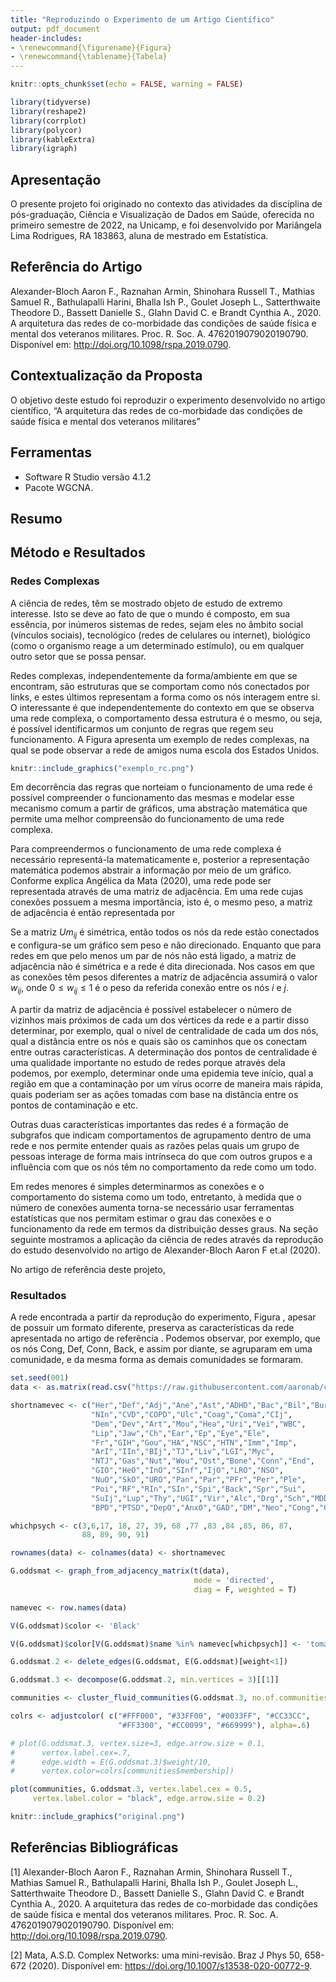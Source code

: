 ```yaml
---
title: "Reproduzindo o Experimento de um Artigo Científico"
output: pdf_document
header-includes:
- \renewcommand{\figurename}{Figura}
- \renewcommand{\tablename}{Tabela}
---
```


```r
knitr::opts_chunk$set(echo = FALSE, warning = FALSE)
```

```r
library(tidyverse)
library(reshape2)
library(corrplot)
library(polycor)
library(kableExtra)
library(igraph)
```

## Apresentação

O presente projeto foi originado no contexto das atividades da disciplina de pós-graduação, Ciência e Visualização de Dados em Saúde, oferecida no primeiro semestre de 2022, na Unicamp, e foi desenvolvido por Mariângela Lima Rodrigues, RA 183863, aluna de mestrado em Estatística.


## Referência do Artigo

Alexander-Bloch Aaron F., Raznahan Armin, Shinohara Russell T., Mathias Samuel R., Bathulapalli Harini, Bhalla Ish P., Goulet Joseph L., Satterthwaite Theodore D., Bassett Danielle S., Glahn David C. e Brandt Cynthia A., 2020. A arquitetura das redes de co-morbidade das condições de saúde física e mental dos veteranos militares. Proc. R. Soc. A. 4762019079020190790. Disponível em: <http://doi.org/10.1098/rspa.2019.0790>.

## Contextualização da Proposta

O objetivo deste estudo foi reproduzir o experimento desenvolvido no artigo científico, "A arquitetura das redes de co-morbidade das condições de saúde física e mental dos veteranos militares"


## Ferramentas

- Software R Studio versão 4.1.2
- Pacote WGCNA.


## Resumo


## Método e Resultados

### Redes Complexas

A ciência de redes, têm se mostrado objeto de estudo de extremo interesse. Isto se deve ao fato de que o mundo é composto, em sua essência, por inúmeros sistemas de redes, sejam eles no âmbito social (vínculos sociais), tecnológico (redes de celulares ou internet), biológico (como o organismo reage a um determinado estímulo), ou em qualquer outro setor que se possa pensar.

Redes complexas, independentemente da forma/ambiente em que se encontram, são estruturas que se comportam como nós conectados por links, e estes últimos representam a forma como os nós interagem entre si. O interessante é que independentemente do contexto em que se observa uma rede complexa, o comportamento dessa estrutura é o mesmo, ou seja, é possível identificarmos um conjunto de regras que regem seu funcionamento. A Figura \ref{fig:exemplo_rede} apresenta um exemplo de redes complexas, na qual se pode observar a rede de amigos numa escola dos Estados Unidos. 

```r

knitr::include_graphics("exemplo_rc.png")
```

Em decorrência das regras que norteiam o funcionamento de uma rede é possível compreender o funcionamento das mesmas e modelar esse mecanismo comum a partir de gráficos, uma abstração matemática que permite uma melhor compreensão do funcionamento de uma rede complexa.

Para compreendermos o funcionamento de uma rede complexa é necessário representá-la matematicamente e, posterior a representação matemática podemos abstrair a informação por meio de um gráfico. Conforme explica Angélica da Mata (2020), uma rede pode ser representada através de uma matriz de adjacência. Em uma rede cujas conexões possuem a mesma importância, isto é, o mesmo peso, a matriz de adjacência é então representada por

\begin{center}

$Um_{ij}$ = 1, se os vértices $i$ e $j$ estão conectados e 0 caso contrário.

\end{center}

Se a matriz $Um_{ij}$ é simétrica, então todos os nós da rede estão conectados e configura-se um gráfico sem peso e não direcionado. Enquanto que para redes em que pelo menos um par de nós não está ligado, a matriz de adjacência não é simétrica e a rede é dita direcionada. Nos casos em que as conexões têm pesos diferentes a matriz de adjacência assumirá o valor $w_{ij}$, onde $0\leq w_{ij}\leq 1$ é o peso da referida conexão entre os nós $i$ e $j$.

A partir da matriz de adjacência é possível estabelecer o número de vizinhos mais próximos de cada um dos vértices da rede e a partir disso determinar, por exemplo, qual o nível de centralidade de cada um dos nós, qual a distância entre os nós e quais são os caminhos que os conectam entre outras características. A determinação dos pontos de centralidade é uma qualidade importante no estudo de redes porque através dela podemos, por exemplo, determinar onde uma epidemia teve início, qual a região em que a contaminação por um vírus ocorre de maneira mais rápida, quais poderiam ser as ações tomadas com base na distância entre os pontos de contaminação e etc.

Outras duas características importantes das redes é a formação de subgrafos que indicam comportamentos de agrupamento dentro de uma rede e nos permite entender quais as razões pelas quais um grupo de pessoas interage de forma mais intrínseca do que com outros grupos e a influência com que os nós têm no comportamento da rede como um todo.

Em redes menores é simples determinarmos as conexões e o comportamento do sistema como um todo, entretanto, à medida que o número de conexões aumenta torna-se necessário usar ferramentas estatísticas que nos permitam estimar o grau das conexões e o funcionamento da rede em termos da distribuição desses graus. Na seção seguinte mostramos a aplicação da ciência de redes através da reprodução do estudo desenvolvido no artigo de Alexander-Bloch Aaron F et.al (2020). 

No artigo de referência deste projeto, 

### Resultados

A rede encontrada a partir da reprodução do experimento, Figura \ref{fig:experimento}, apesar de possuir um formato diferente, preserva as características da rede apresentada no artigo de referência \ref{fig:original}. Podemos observar, por exemplo, que os nós Cong, Def, Conn, Back, e assim por diante, se agruparam em uma comunidade, e da mesma forma as demais comunidades se formaram.

```r
set.seed(001)
data <- as.matrix(read.csv("https://raw.githubusercontent.com/aaronab/comorbidity_networks/master/comorbidity_odds_matrix.csv", row.names = 1))

shortnamevec <- c("Her","Def","Adj","Ane","Ast","ADHD","Bac","Bil","Bur",
                  "NIn","CVD","COPD","Ulc","Coag","Coma","CIj",
                  "Dem","Dev","Art","Mou","Hea","Uri","Vei","WBC",
                  "Lip","Jaw","Ch","Ear","Ep","Eye","Ele",
                  "Fr","GIH","Gou","HA","NSC","HTN","Imm","Imp",
                  "ArI","IIn","BIj","TJ","Liv","LGI","Myc",
                  "NTJ","Gas","Nut","Wou","Ost","Bone","Conn","End",
                  "GIO","HeO","InO","SInf","IjO","LRO","NSO",
                  "NuO","SkO","URO","Pan","Par","PFr","Per","Ple",
                  "Poi","RF","RIn","SIn","Spi","Back","Spr","Sui",
                  "SuIj","Lup","Thy","UGI","Vir","Alc","Drg","Sch","MDD",
                  "BPD","PTSD","DepO","AnxO","GAD","DM","Neo","Cong","Gen")

whichpsych <- c(3,6,17, 18, 27, 39, 68 ,77 ,83 ,84 ,85, 86, 87,
                88, 89, 90, 91)

rownames(data) <- colnames(data) <- shortnamevec

G.oddsmat <- graph_from_adjacency_matrix(t(data), 
                                         mode = 'directed', 
                                         diag = F, weighted = T)

namevec <- row.names(data)

V(G.oddsmat)$color <- 'Black'

V(G.oddsmat)$color[V(G.oddsmat)$name %in% namevec[whichpsych]] <- 'tomato'

G.oddsmat.2 <- delete_edges(G.oddsmat, E(G.oddsmat)[weight<1])

G.oddsmat.3 <- decompose(G.oddsmat.2, min.vertices = 3)[[1]]

communities <- cluster_fluid_communities(G.oddsmat.3, no.of.communities = 7)

colrs <- adjustcolor( c("#FFF000", "#33FF00", "#0033FF", "#CC33CC", 
                        "#FF3300", "#CC0099", "#669999"), alpha=.6)

# plot(G.oddsmat.3, vertex.size=3, edge.arrow.size = 0.1, 
#      vertex.label.cex=.7,
#      edge.width = E(G.oddsmat.3)$weight/10,
#      vertex.color=colrs[communities$membership])
```

```r
plot(communities, G.oddsmat.3, vertex.label.cex = 0.5, 
     vertex.label.color = "black", edge.arrow.size = 0.2)
```

```r
knitr::include_graphics("original.png")
```

\newpage

## Referências Bibliográficas

[1] Alexander-Bloch Aaron F., Raznahan Armin, Shinohara Russell T., Mathias Samuel R., Bathulapalli Harini, Bhalla Ish P., Goulet Joseph L., Satterthwaite Theodore D., Bassett Danielle S., Glahn David C. e Brandt Cynthia A., 2020. A arquitetura das redes de co-morbidade das condições de saúde física e mental dos veteranos militares. Proc. R. Soc. A. 4762019079020190790. Disponível em: <http://doi.org/10.1098/rspa.2019.0790>.

[2] Mata, A.S.D. Complex Networks: uma mini-revisão. Braz J Phys 50, 658-672 (2020). Disponível em: <https://doi.org/10.1007/s13538-020-00772-9>.


